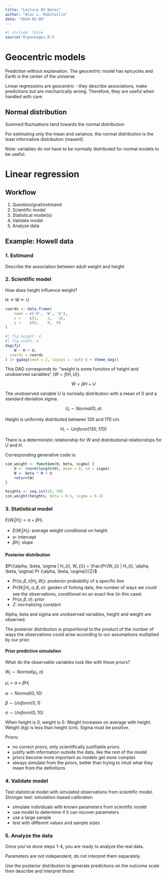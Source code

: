 ```yaml
---
title: "Lecture 03 Notes"
author: "Alec L. Robitaille"
date: "2024-02-08"
---
```



```r
#| include: false
source('R/packages.R')
```

# Geocentric models

Prediction without explanation. The geocentric model has epicycles and Earth 
is the center of the universe. 

Linear regressions are geocentric - they describe associations, make predictions
but are mechanically wrong. Therefore, they are useful when handled with care. 


## Normal distribution

Summed fluctuations tend towards the normal distribution

For estimating only the mean and variance, the normal distribution is the 
least informative distribution (maxent).

Note: variables do not have to be normally distributed for normal models 
to be useful. 


# Linear regression

## Workflow

1. Question/goal/estimand
1. Scientific model
1. Statistical model(s)
1. Validate model
1. Analyze data


## Example: Howell data

### 1. Estimand

Describe the association between adult weight and height

### 2. Scientific model

How does height influence weight? 

H -> W <- U

```r
coords <- data.frame(
	name = c('H', 'W', 'U'),
	x =    c(1,    2,   3),
	y =    c(0,    0,  0)
)
```

```r
#| fig.height: 4
#| fig.width: 4 
dagify(
	W ~ H + U,
  coords = coords
) |> ggdag(seed = 2, layout = 'auto') + theme_dag()
```

This DAG corresponds to: "weight is some function of height and unobserved variables" ($W = f(H, U)$).


$$W = \beta H + U$$

The unobserved variable U is normally distribution with a mean of 0 and 
a standard deviation sigma.

$$U_{i} \sim Normal(0, \sigma)$$

Height is uniformly distributed between 130 and 170 cm. 

$$H_{i} \sim Uniform(130, 170)$$


There is a deterministic relationship for W and distributional relationships
for U and H. 



Corresponding generative code is:

```r
sim_weight <- function(H, beta, sigma) {
	U <- rnorm(length(H), mean = 0, sd = sigma)
	W <- beta * H + U
	return(W)
}

heights <- seq.int(10, 50)
sim_weight(heights, beta = 0.5, sigma = 0.1)
```

### 3. Statistical model

$E(W_{i} | H_{i}) = \alpha + \beta H_{i}$

- $E(W_{i} | H_{i})$: average weight conditional on height
- $\alpha$: intercept
- $\beta H_{i}$: slope


#### Posterior distribution

$Pr(\alpha, \beta, \sigma | H_{i}, W_{i}) = \frac{Pr(W_{i} | H_{i}, \alpha, \beta, \sigma) Pr (\alpha, \beta, \sigma)}{Z}$


- $Pr(\alpha, \beta, \sigma | H_{i}, W_{i})$: posterior probability of a specific line
- $Pr(W_{i} | H_{i}, \alpha, \beta, \sigma)$: garden of forking data, the number of ways 
we could see the observations, conditional on an exact line (in this case)
- $Pr (\alpha, \beta, \sigma)$: prior
- $Z$: normalizing constant

Alpha, beta and sigma are unobserved variables, height and weight are observed. 

The posterior distribution is proportional to the product of the number of ways
the observations could arise according to our assumptions multiplied by our
prior. 


#### Prior predictive simulation

What do the observable variables look like with these priors?

$W_{i} \sim Normal(\mu_{i}, \sigma)$

$\mu_{i} = \alpha + \beta H_{i}$

$\alpha \sim Normal(0, 10)$

$\beta \sim Uniform(0, 1)$

$\sigma \sim Uniform(0, 10)$


When height is 0, weight is 0. Weight increases on average with height. Weight
(kg) is less than height (cm). Sigma must be positive.


Priors: 

- no correct priors, only scientifically justifiable priors. 
- justify with information outside the data, like the rest of the model
- priors become more important as models get more complex
- always simulate from the priors, better than trying to intuit what they mean
from the definitions


### 4. Validate model

Test statistical model with simulated observations from scientific model. 
Stronger test: simulation-based calibration

- simulate individuals with known parameters from scientific model
- use model to determine if it can recover parameters 
- use a large sample
- test with different values and sample sizes


### 5. Analyze the data

Once you've done steps 1-4, you are ready to analyze the real data.

Parameters are not independent, do not interpret them separately. 

Use the posterior distribution to generate predictions on the outcome 
scale then describe and interpret those. 


